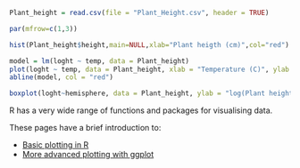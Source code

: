 ```{r,echo=F,fig.width=6, fig.height=2.5}
Plant_height = read.csv(file = "Plant_Height.csv", header = TRUE)

par(mfrow=c(1,3)) 

hist(Plant_height$height,main=NULL,xlab="Plant heigth (cm)",col="red")

model = lm(loght ~ temp, data = Plant_height)
plot(loght ~ temp, data = Plant_height, xlab = "Temperature (C)", ylab = "log(Plant height)",pch=16,col="darkgreen")
abline(model, col = "red")

boxplot(loght~hemisphere, data = Plant_height, ylab = "log(Plant height)",xlab = "Hemisphere", names = c("South","North"),col="lightblue")
```

R has a very wide range of functions and packages for visualising data.

These pages have a brief introduction to:

* [Basic plotting in R](http://environmentalcomputing.net/basic-plotting-in-r/)
* [More advanced plotting with ggplot](http://environmentalcomputing.net/plotting-with-ggplot/)
